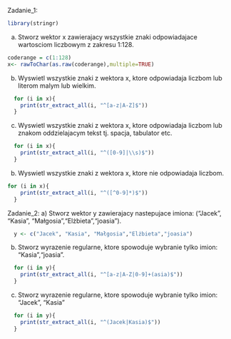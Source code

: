Zadanie_1:
```r
library(stringr)
```
a) Stworz wektor x zawierajacy wszystkie znaki odpowiadajace wartosciom liczbowym z zakresu 1:128.
```r
coderange = c(1:128)
x<- rawToChar(as.raw(coderange),multiple=TRUE)
```
b) Wyswietl wszystkie znaki z wektora x, ktore odpowiadaja liczbom lub literom malym lub wielkim.
```r
  for (i in x){
    print(str_extract_all(i, "^[a-z|A-Z]$"))
  }
```
c) Wyswietl wszystkie znaki z wektora x, ktore odpowiadaja liczbom lub znakom oddzielajacym tekst tj. spacja, tabulator etc.
```r
  for (i in x){
    print(str_extract_all(i, "^([0-9]|\\s)$"))
  }
```
b) Wyswietl wszystkie znaki z wektora x, ktore nie odpowiadaja liczbom.
```r
for (i in x){
    print(str_extract_all(i, "^([^0-9]*)$"))
  }
```
Zadanie_2:
a) Stworz wektor y zawierajacy nastepujace imiona: ("Jacek", "Kasia", "Małgosia","Elżbieta","joasia").
```r
  y <- c("Jacek", "Kasia", "Małgosia","Elżbieta","joasia")
```
b) Stworz wyrazenie regularne, ktore spowoduje wybranie tylko imion: "Kasia","joasia".
```r

  for (i in y){
    print(str_extract_all(i, "^[a-z|A-Z|0-9]+(asia)$"))
  }
```
c) Stworz wyrazenie regularne, ktore spowoduje wybranie tylko imion: "Jacek", "Kasia"
```r

  for (i in y){
    print(str_extract_all(i, "^(Jacek|Kasia)$"))
  }
```